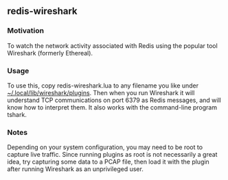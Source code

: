 == redis-wireshark ==

=== Motivation ===

To watch the network activity associated with Redis using the popular tool Wireshark (formerly Ethereal).

=== Usage ===

To use this, copy redis-wireshark.lua to any filename you like under [https://www.wireshark.org/docs/wsug_html_chunked/ChPluginFolders.html ~/.local/lib/wireshark/plugins].
Then when you run Wireshark it will understand TCP communications on port 6379 as Redis messages,
and will know how to interpret them.  It also works with the command-line program tshark.

=== Notes ===

Depending on your system configuration, you may need to be root to capture live traffic.
Since running plugins as root is not necessarily a great idea, try capturing some data to a PCAP file,
then load it with the plugin after running Wireshark as an unprivileged user.
